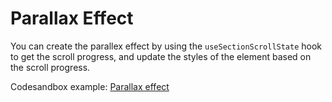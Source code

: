 # Parallax Effect

You can create the parallex effect by using the `useSectionScrollState` hook to get the scroll progress,
and update the styles of the element based on the scroll progress.

Codesandbox example: [Parallax effect](https://codesandbox.io/p/github/hsunpei/react-scrollytelling-parallax-demo/main)
